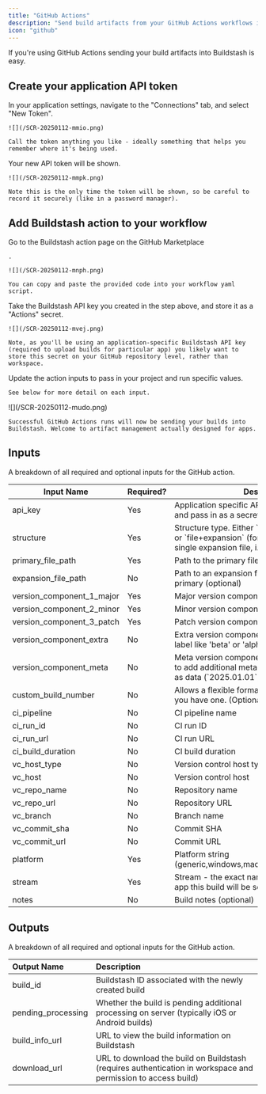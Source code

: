 ```yaml
---
title: "GitHub Actions"
description: "Send build artifacts from your GitHub Actions workflows into Buildstash"
icon: "github"
---
```


If you're using GitHub Actions sending your build artifacts into Buildstash is easy.

## Create your application API token

<Steps>
  <Step title="Create API token">
    In your application settings, navigate to the "Connections" tab, and select "New Token".

    ![](/SCR-20250112-mmio.png)

    Call the token anything you like - ideally something that helps you remember where it's being used.
  </Step>
  <Step title="Safely store for use">
    Your new API token will be shown.

    ![](/SCR-20250112-mmpk.png)

    Note this is the only time the token will be shown, so be careful to record it securely (like in a password manager).
  </Step>
</Steps>

## Add Buildstash action to your workflow

<Steps>
  <Step title="Install Buildstash action">
    Go to the Buildstash action page on the GitHub Marketplace

    .

    ![](/SCR-20250112-mnph.png)

    You can copy and paste the provided code into your workflow yaml script.
  </Step>
  <Step title="Add API key to your 'Actions secrets' for the repository">
    Take the Buildstash API key you created in the step above, and store it as a "Actions" secret.

    ![](/SCR-20250112-mvej.png)

    Note, as you'll be using an application-specific Buildstash API key (required to upload builds for particular app) you likely want to store this secret on your GitHub repository level, rather than workspace.
  </Step>
  <Step title="Tweak input values accordingly">
    Update the action inputs to pass in your project and run specific values.

    See below for more detail on each input.
  </Step>
  <Step title="See your builds appear in Buildstash!">
    ![](/SCR-20250112-mudo.png)

    Successful GitHub Actions runs will now be sending your builds into Buildstash. Welcome to artifact management actually designed for apps.
  </Step>
</Steps>

## Inputs

A breakdown of all required and optional inputs for the GitHub action.

| Input Name                | Required? | Description                                                                                                                                             |
| ------------------------- | --------- | ------------------------------------------------------------------------------------------------------------------------------------------------------- |
| api_key                   | Yes       | Application specific API Key, should be stored and pass in as a secret                                                                                  |
| structure                 | Yes       | Structure type. Either \`file\` (for single file build) or \`file\+expansion\` (for a primary build file with a single expansion file, i.e. apk \+ obb) |
| primary_file_path         | Yes       | Path to the primary file to upload                                                                                                                      |
| expansion_file_path       | No        | Path to an expansion file to be paired with primary (optional)                                                                                          |
| version_component_1_major | Yes       | Major version component                                                                                                                                 |
| version_component_2_minor | Yes       | Minor version component                                                                                                                                 |
| version_component_3_patch | Yes       | Patch version component                                                                                                                                 |
| version_component_extra   | No        | Extra version component (optional). Pre-release label like 'beta' or 'alpha'                                                                            |
| version_component_meta    | No        | Meta version component (optional). Can be used to add additional metadata to your version, such as data (\`2025.01.01\`)                                |
| custom_build_number       | No        | Allows a flexible format custom build number if you have one. (Optional)                                                                                |
| ci_pipeline               | No        | CI pipeline name                                                                                                                                        |
| ci_run_id                 | No        | CI run ID                                                                                                                                               |
| ci_run_url                | No        | CI run URL                                                                                                                                              |
| ci_build_duration         | No        | CI build duration                                                                                                                                       |
| vc_host_type              | No        | Version control host type                                                                                                                               |
| vc_host                   | No        | Version control host                                                                                                                                    |
| vc_repo_name              | No        | Repository name                                                                                                                                         |
| vc_repo_url               | No        | Repository URL                                                                                                                                          |
| vc_branch                 | No        | Branch name                                                                                                                                             |
| vc_commit_sha             | No        | Commit SHA                                                                                                                                              |
| vc_commit_url             | No        | Commit URL                                                                                                                                              |
| platform                  | Yes       | Platform string (generic,windows,macos,android,ios,quest,linux)                                                                                         |
| stream                    | Yes       | Stream - the exact name of the stream on your app this build will be sent to                                                                            |
| notes                     | No        | Build notes (optional)                                                                                                                                  |

## Outputs

A breakdown of all required and optional inputs for the GitHub action.

| Output Name        | Description                                                                                                   |
| :----------------- | :------------------------------------------------------------------------------------------------------------ |
| build_id           | Buildstash ID associated with the newly created build                                                         |
| pending_processing | Whether the build is pending additional processing on server (typically iOS or Android builds)                |
| build_info_url     | URL to view the build information on Buildstash                                                               |
| download_url       | URL to download the build on Buildstash (requires authentication in workspace and permission to access build) |